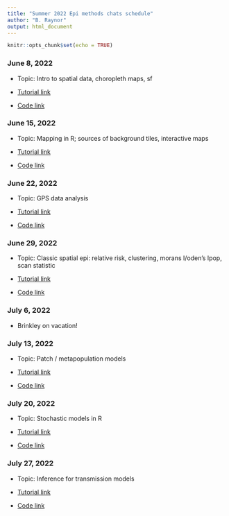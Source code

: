 ```yaml
---
title: "Summer 2022 Epi methods chats schedule"
author: "B. Raynor"
output: html_document
---
```


```r
knitr::opts_chunk$set(echo = TRUE)
```

### June 8, 2022  

+ Topic: Intro to spatial data, choropleth maps, sf

+ [Tutorial link](https://rpubs.com/bhraynor/Tutorial1_ChoroplethMaps)

+ [Code link](https://github.com/bhraynor/epi_tutorial_library/tree/main/Spatial)

### June 15, 2022  

+ Topic: Mapping in R; sources of background tiles, interactive maps

+ [Tutorial link](https://rpubs.com/bhraynor/mapping)

+ [Code link](https://github.com/bhraynor/epi_tutorial_library/blob/main/Spatial/02_Mapping.Rmd)

### June 22, 2022
  
+ Topic: GPS data analysis  

+ [Tutorial link](https://rpubs.com/bhraynor/Tutorial3_GPStracking)

+ [Code link](https://github.com/bhraynor/epi_tutorial_library/blob/main/Spatial/03_GPStracking.Rmd)

### June 29, 2022  

+ Topic: Classic spatial epi: relative risk, clustering, morans I/oden's Ipop, scan statistic  


+ [Tutorial link](https://rpubs.com/bhraynor/SpatialEpi)

+ [Code link](https://github.com/bhraynor/epi_tutorial_library/blob/main/Spatial/04_SpatialClustering.Rmd)

### July 6, 2022

+ Brinkley on vacation! 

### July 13, 2022  

+ Topic: Patch / metapopulation models

+ [Tutorial link]()

+ [Code link]()

### July 20, 2022

+ Topic: Stochastic models in R

+ [Tutorial link]()

+ [Code link]()

### July 27, 2022

+ Topic: Inference for transmission models

+ [Tutorial link]()

+ [Code link]()